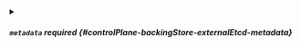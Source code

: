 

<PartialImage />


<PartialReplicas />



<details className="config-field" data-expandable="true">
<summary>

##### `metadata` <span className="config-field-required" data-required="false">required</span> <span className="config-field-type"></span> <span className="config-field-default"></span> <span className="config-field-enum"></span> {#controlPlane-backingStore-externalEtcd-metadata}



</summary>

<PartialMetadatareference />


</details>
